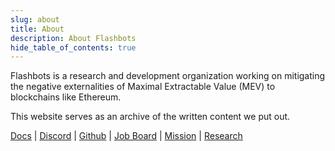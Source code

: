 ```yaml
---
slug: about
title: About
description: About Flashbots
hide_table_of_contents: true
---
```


Flashbots is a research and development organization working on mitigating the negative externalities of Maximal Extractable Value (MEV) to blockchains like Ethereum.

This website serves as an archive of the written content we put out.

[Docs](https://docs.flashbots.net/) | [Discord](https://discord.gg/7hvTycdNcK) | [Github](https://github.com/flashbots/pm) | [Job Board](https://www.flashbots.net/jobs/) | [Mission](https://writings.flashbots.net/frontrunning-mev-crisis/) | [Research](https://github.com/flashbots/mev-research/)
